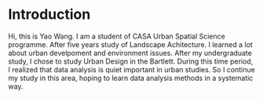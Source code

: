 # Introduction

Hi, this is Yao Wang. I am a student of CASA Urban Spatial Science programme. After five years study of Landscape Achitecture. I learned a lot about urban develpoment and environment issues. After my undergraduate study, I chose to study Urban Design in the Bartlett. During this time period, I realized that data analysis is quiet important in urban studies. So I continue my study in this area, hoping to learn data analysis methods in a systematic way.
